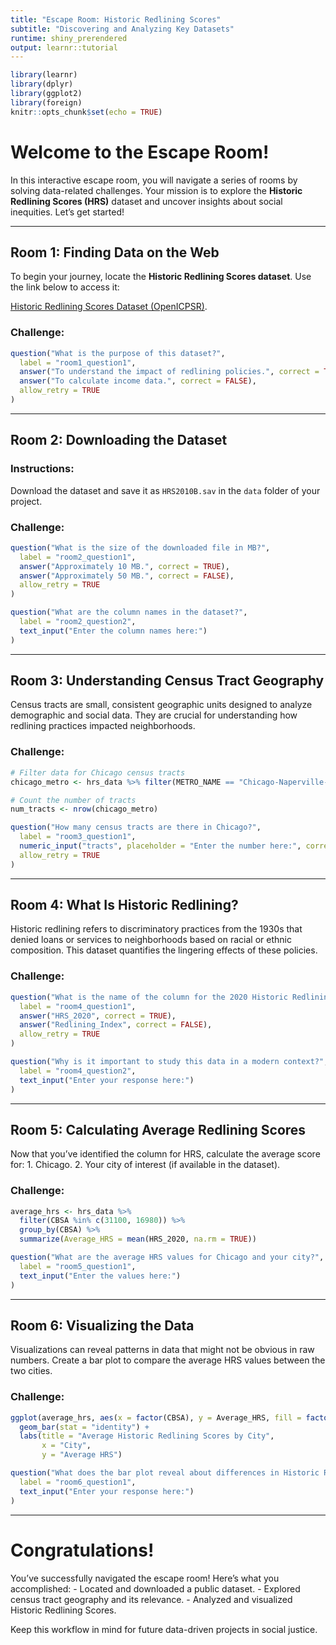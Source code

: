 ---
title: "Escape Room: Historic Redlining Scores"
subtitle: "Discovering and Analyzing Key Datasets"
runtime: shiny_prerendered
output: learnr::tutorial
---

```{r setup, include=FALSE}
library(learnr)
library(dplyr)
library(ggplot2)
library(foreign)
knitr::opts_chunk$set(echo = TRUE)
```

# Welcome to the Escape Room!

In this interactive escape room, you will navigate a series of rooms by solving data-related challenges. Your mission is to explore the **Historic Redlining Scores (HRS)** dataset and uncover insights about social inequities. Let's get started!

---

## Room 1: Finding Data on the Web

To begin your journey, locate the **Historic Redlining Scores dataset**. Use the link below to access it:

[Historic Redlining Scores Dataset (OpenICPSR)](https://www.openicpsr.org/openicpsr/project/141121/version/V2/view?path=/openicpsr/141121/fcr:versions/V2/HRS2010B.sav&type=file).

### Challenge:

```{r room1_question1}
question("What is the purpose of this dataset?",
  label = "room1_question1",
  answer("To understand the impact of redlining policies.", correct = TRUE),
  answer("To calculate income data.", correct = FALSE),
  allow_retry = TRUE
)
```

---

## Room 2: Downloading the Dataset

### Instructions:
Download the dataset and save it as `HRS2010B.sav` in the `data` folder of your project.

### Challenge:

```{r room2_question1}
question("What is the size of the downloaded file in MB?",
  label = "room2_question1",
  answer("Approximately 10 MB.", correct = TRUE),
  answer("Approximately 50 MB.", correct = FALSE),
  allow_retry = TRUE
)
```

```{r room2_question2}
question("What are the column names in the dataset?",
  label = "room2_question2",
  text_input("Enter the column names here:")
)
```

---

## Room 3: Understanding Census Tract Geography

Census tracts are small, consistent geographic units designed to analyze demographic and social data. They are crucial for understanding how redlining practices impacted neighborhoods.

### Challenge:

```{r room3_code}
# Filter data for Chicago census tracts
chicago_metro <- hrs_data %>% filter(METRO_NAME == "Chicago-Naperville-Elgin, IL-IN-WI")

# Count the number of tracts
num_tracts <- nrow(chicago_metro)
```

```{r room3_question1}
question("How many census tracts are there in Chicago?",
  label = "room3_question1",
  numeric_input("tracts", placeholder = "Enter the number here:", correct = num_tracts),
  allow_retry = TRUE
)
```

---

## Room 4: What Is Historic Redlining?

Historic redlining refers to discriminatory practices from the 1930s that denied loans or services to neighborhoods based on racial or ethnic composition. This dataset quantifies the lingering effects of these policies.

### Challenge:

```{r room4_question1}
question("What is the name of the column for the 2020 Historic Redlining Scores?",
  label = "room4_question1",
  answer("HRS_2020", correct = TRUE),
  answer("Redlining_Index", correct = FALSE),
  allow_retry = TRUE
)

question("Why is it important to study this data in a modern context?",
  label = "room4_question2",
  text_input("Enter your response here:")
)
```

---

## Room 5: Calculating Average Redlining Scores

Now that you’ve identified the column for HRS, calculate the average score for:
1. Chicago.
2. Your city of interest (if available in the dataset).

### Challenge:

```{r room5_code}
average_hrs <- hrs_data %>%
  filter(CBSA %in% c(31100, 16980)) %>%
  group_by(CBSA) %>%
  summarize(Average_HRS = mean(HRS_2020, na.rm = TRUE))
```

```{r room5_question1}
question("What are the average HRS values for Chicago and your city?",
  label = "room5_question1",
  text_input("Enter the values here:")
)
```

---

## Room 6: Visualizing the Data

Visualizations can reveal patterns in data that might not be obvious in raw numbers. Create a bar plot to compare the average HRS values between the two cities.

### Challenge:

```{r room6_code}
ggplot(average_hrs, aes(x = factor(CBSA), y = Average_HRS, fill = factor(CBSA))) +
  geom_bar(stat = "identity") +
  labs(title = "Average Historic Redlining Scores by City",
       x = "City",
       y = "Average HRS")
```

```{r room6_question1}
question("What does the bar plot reveal about differences in Historic Redlining Scores between the two cities?",
  label = "room6_question1",
  text_input("Enter your response here:")
)
```

---

# Congratulations!

You’ve successfully navigated the escape room! Here’s what you accomplished:
- Located and downloaded a public dataset.
- Explored census tract geography and its relevance.
- Analyzed and visualized Historic Redlining Scores.

Keep this workflow in mind for future data-driven projects in social justice.